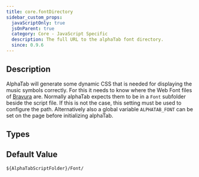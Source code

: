 ```yaml
---
title: core.fontDirectory
sidebar_custom_props:
  javaScriptOnly: true
  jsOnParent: true
  category: Core - JavaScript Specific
  description: The full URL to the alphaTab font directory.
  since: 0.9.6
---
```


<SinceBadge since="0.9.6" />


## Description

AlphaTab will generate some dynamic CSS that is needed for displaying the music symbols correctly. For this it needs to know
where the Web Font files of [Bravura](https://github.com/steinbergmedia/bravura) are. Normally alphaTab expects 
them to be in a `Font` subfolder beside the script file. If this is not the case, this setting must be used to configure the path. 
Alternatively also a global variable `ALPHATAB_FONT` can be set on the page before initializing alphaTab. 

<PropertyDescription metadata={metadata} />

## Types

<TypeTable>
    <TypeRow name="string" />
</TypeTable>

## Default Value

`${AlphaTabScriptFolder}/Font/`